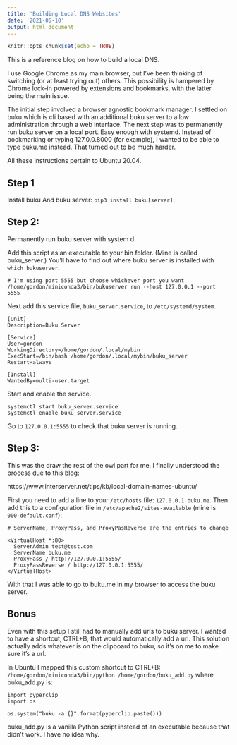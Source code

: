 ```yaml
---
title: 'Building Local DNS Websites'
date: '2021-05-10'
output: html_document
---
```


```r
knitr::opts_chunk$set(echo = TRUE)
```

This is a reference blog on how to build a local DNS. 

I use Google Chrome as my main browser, but I've been thinking of switching (or at least trying out) others. This possibility is hampered by Chrome lock-in powered by extensions and bookmarks, with the latter being the main issue. 

The initial step involved a browser agnostic bookmark manager. I settled on buku which is cli based with an additional buku server to allow administration through a web interface. The next step was to permanently run buku server on a local port. Easy enough with systemd. Instead of bookmarking or typing 127.0.0.8000 (for example), I wanted to be able to type buku.me instead. That turned out to be much harder. 

All these instructions pertain to Ubuntu 20.04.

## Step 1

Install buku And buku server:  `pip3 install buku[server]`.

## Step 2: 

Permanently run buku server with system d.

Add this script as an executable to your bin folder. (Mine is called buku_server.) You'll have to find out where buku server is installed with `which bukuserver`.

```
# I'm using port 5555 but choose whichever port you want
/home/gordon/miniconda3/bin/bukuserver run --host 127.0.0.1 --port 5555

```

Next add this service file, `buku_server.service`, to `/etc/systemd/system`.

```
[Unit]
Description=Buku Server

[Service]
User=gordon
WorkingDirectory=/home/gordon/.local/mybin
ExecStart=/bin/bash /home/gordon/.local/mybin/buku_server
Restart=always

[Install]
WantedBy=multi-user.target
```

Start and enable the service.

```
systemctl start buku_server.service
systemctl enable buku_server.service
```

Go to `127.0.0.1:5555` to check that buku server is running.

## Step 3:

This was the draw the rest of the owl part for me. I finally understood the process due to this blog:

https://www.interserver.net/tips/kb/local-domain-names-ubuntu/

First you need to add a line to your `/etc/hosts` file: `127.0.0.1 buku.me`. Then add this to a configuration file in `/etc/apache2/sites-available` (mine is `000-default.conf`):

```
# ServerName, ProxyPass, and ProxyPasReverse are the entries to change

<VirtualHost *:80>
  ServerAdmin test@test.com
  ServerName buku.me
  ProxyPass / http://127.0.0.1:5555/
  ProxyPassReverse / http://127.0.0.1:5555/
</VirtualHost>
```

With that I was able to go to buku.me in my browser to access the buku server.

## Bonus

Even with this setup I still had to manually add urls to buku server. I wanted to have a shortcut, CTRL+B, that would automatically add a url. This solution actually adds whatever is on the clipboard to buku, so it's on me to make sure it's a url.

In Ubuntu I mapped this custom shortcut to CTRL+B: `/home/gordon/miniconda3/bin/python /home/gordon/buku_add.py` where buku_add.py is:

```
import pyperclip
import os

os.system("buku -a {}".format(pyperclip.paste()))
```

buku_add.py is a vanilla Python script instead of an executable because that didn't work. I have no idea why.